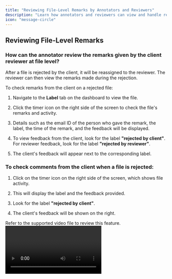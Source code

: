 ```yaml
---
title: "Reviewing File-Level Remarks by Annotators and Reviewers"
description: "Learn how annotators and reviewers can view and handle remarks from clients at the file level."
icon: "message-circle"
---
```


## Reviewing File-Level Remarks

### How can the annotator review the remarks given by the client reviewer at file level?

After a file is rejected by the client, it will be reassigned to the reviewer. The reviewer can then view the remarks made during the rejection.

To check remarks from the client on a rejected file:

1. Navigate to the **Label** tab on the dashboard to view the file.

2. Click the timer icon on the right side of the screen to check the file's remarks and activity.

3. Details such as the email ID of the person who gave the remark, the label, the time of the remark, and the feedback will be displayed.

4. To view feedback from the client, look for the label **"rejected by client"**. For reviewer feedback, look for the label **"rejected by reviewer"**.

5. The client's feedback will appear next to the corresponding label.

### To check comments from the client when a file is rejected:

1. Click on the timer icon on the right side of the screen, which shows file activity.

2. This will display the label and the feedback provided.

3. Look for the label **"rejected by client"**.

4. The client's feedback will be shown on the right.

<Tip>
Refer to the supported video file to review this feature.
</Tip>

<Video url="https://player.vimeo.com/video/1102171043" />

<Note>
For further assistance contact <a href="mailto:support@tensormatics.com">support@tensormatics.com</a>
</Note>
